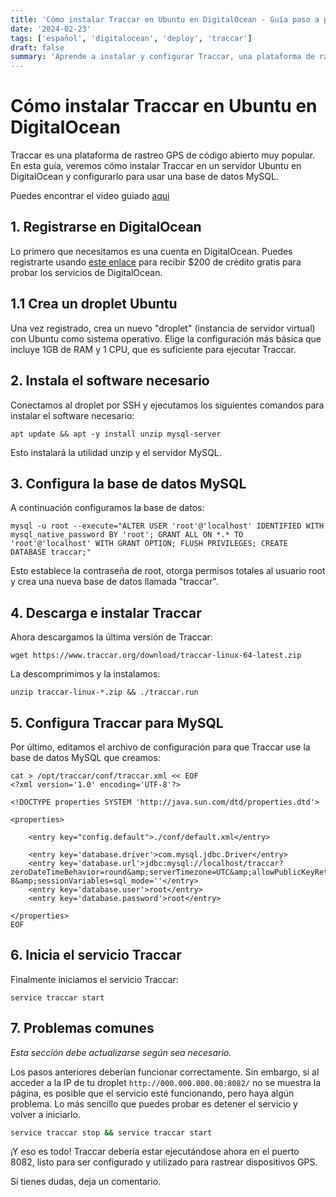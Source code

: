 ```yaml
---
title: 'Cómo instalar Traccar en Ubuntu en DigitalOcean - Guía paso a paso'
date: '2024-02-23'
tags: ['español', 'digitalocean', 'deploy', 'traccar']
draft: false
summary: 'Aprende a instalar y configurar Traccar, una plataforma de rastreo GPS de código abierto, en un servidor Ubuntu en DigitalOcean con esta guía detallada.'
---
```


# Cómo instalar Traccar en Ubuntu en DigitalOcean

Traccar es una plataforma de rastreo GPS de código abierto muy popular. En esta guía, veremos cómo instalar Traccar en un servidor Ubuntu en DigitalOcean y configurarlo para usar una base de datos MySQL.

Puedes encontrar el video guiado [aqui](https://www.youtube.com/watch?v=ZSVYhKHmXe8)

## 1. Registrarse en DigitalOcean

Lo primero que necesitamos es una cuenta en DigitalOcean. Puedes registrarte usando [este enlace](https://m.do.co/c/5ac4ff8a5bab) para recibir $200 de crédito gratis para probar los servicios de DigitalOcean.

## 1.1 Crea un droplet Ubuntu

Una vez registrado, crea un nuevo "droplet" (instancia de servidor virtual) con Ubuntu como sistema operativo. Elige la configuración más básica que incluye 1GB de RAM y 1 CPU, que es suficiente para ejecutar Traccar.

## 2. Instala el software necesario

Conectamos al droplet por SSH y ejecutamos los siguientes comandos para instalar el software necesario:

```
apt update && apt -y install unzip mysql-server
```

Esto instalará la utilidad unzip y el servidor MySQL.

## 3. Configura la base de datos MySQL

A continuación configuramos la base de datos:

```
mysql -u root --execute="ALTER USER 'root'@'localhost' IDENTIFIED WITH mysql_native_password BY 'root'; GRANT ALL ON *.* TO 'root'@'localhost' WITH GRANT OPTION; FLUSH PRIVILEGES; CREATE DATABASE traccar;"
```

Esto establece la contraseña de root, otorga permisos totales al usuario root y crea una nueva base de datos llamada "traccar".

## 4. Descarga e instalar Traccar

Ahora descargamos la última versión de Traccar:

```
wget https://www.traccar.org/download/traccar-linux-64-latest.zip
```

La descomprimimos y la instalamos:

```
unzip traccar-linux-*.zip && ./traccar.run

```

## 5. Configura Traccar para MySQL

Por último, editamos el archivo de configuración para que Traccar use la base de datos MySQL que creamos:

```
cat > /opt/traccar/conf/traccar.xml << EOF
<?xml version='1.0' encoding='UTF-8'?>

<!DOCTYPE properties SYSTEM 'http://java.sun.com/dtd/properties.dtd'>

<properties>

    <entry key="config.default">./conf/default.xml</entry>

    <entry key='database.driver'>com.mysql.jdbc.Driver</entry>
    <entry key='database.url'>jdbc:mysql://localhost/traccar?zeroDateTimeBehavior=round&amp;serverTimezone=UTC&amp;allowPublicKeyRetrieval=true&amp;useSSL=false&amp;allowMultiQueries=true&amp;autoReconnect=true&amp;useUnicode=yes&amp;characterEncoding=UTF-8&amp;sessionVariables=sql_mode=''</entry>
    <entry key='database.user'>root</entry>
    <entry key='database.password'>root</entry>

</properties>
EOF
```

## 6. Inicia el servicio Traccar

Finalmente iniciamos el servicio Traccar:

```
service traccar start
```

## 7. Problemas comunes
*Esta sección debe actualizarse según sea necesario.*

Los pasos anteriores deberían funcionar correctamente. Sin embargo, si al acceder a la IP de tu droplet `http://000.000.000.00:8082/` no se muestra la página, es posible que el servicio esté funcionando, pero haya algún problema. Lo más sencillo que puedes probar es detener el servicio y volver a iniciarlo.

```bash
service traccar stop && service traccar start
```


¡Y eso es todo! Traccar debería estar ejecutándose ahora en el puerto 8082, listo para ser configurado y utilizado para rastrear dispositivos GPS.

Si tienes dudas, deja un comentario.